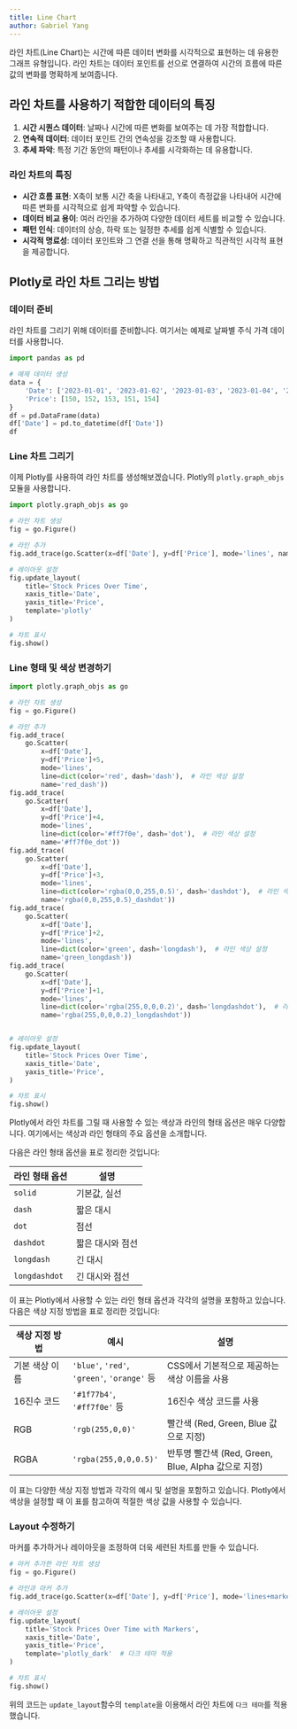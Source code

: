 ---
title: Line Chart
author: Gabriel Yang
---

라인 차트(Line Chart)는 시간에 따른 데이터 변화를 시각적으로 표현하는 데 유용한 그래프 유형입니다. 라인 차트는 데이터 포인트를 선으로 연결하여 시간의 흐름에 따른 값의 변화를 명확하게 보여줍니다.

## 라인 차트를 사용하기 적합한 데이터의 특징
1. **시간 시퀀스 데이터**: 날짜나 시간에 따른 변화를 보여주는 데 가장 적합합니다.
2. **연속적 데이터**: 데이터 포인트 간의 연속성을 강조할 때 사용합니다.
3. **추세 파악**: 특정 기간 동안의 패턴이나 추세를 시각화하는 데 유용합니다.

### 라인 차트의 특징
- **시간 흐름 표현**: X축이 보통 시간 축을 나타내고, Y축이 측정값을 나타내어 시간에 따른 변화를 시각적으로 쉽게 파악할 수 있습니다.
- **데이터 비교 용이**: 여러 라인을 추가하여 다양한 데이터 세트를 비교할 수 있습니다.
- **패턴 인식**: 데이터의 상승, 하락 또는 일정한 추세를 쉽게 식별할 수 있습니다.
- **시각적 명료성**: 데이터 포인트와 그 연결 선을 통해 명확하고 직관적인 시각적 표현을 제공합니다.

## Plotly로 라인 차트 그리는 방법

### 데이터 준비
라인 차트를 그리기 위해 데이터를 준비합니다. 여기서는 예제로 날짜별 주식 가격 데이터를 사용합니다.

```{python}
import pandas as pd

# 예제 데이터 생성
data = {
    'Date': ['2023-01-01', '2023-01-02', '2023-01-03', '2023-01-04', '2023-01-05'],
    'Price': [150, 152, 153, 151, 154]
}
df = pd.DataFrame(data)
df['Date'] = pd.to_datetime(df['Date'])
df
```

### Line 차트 그리기

이제 Plotly를 사용하여 라인 차트를 생성해보겠습니다. Plotly의 `plotly.graph_objs` 모듈을 사용합니다.

```{python}
import plotly.graph_objs as go

# 라인 차트 생성
fig = go.Figure()

# 라인 추가
fig.add_trace(go.Scatter(x=df['Date'], y=df['Price'], mode='lines', name='Stock Price'))

# 레이아웃 설정
fig.update_layout(
    title='Stock Prices Over Time',
    xaxis_title='Date',
    yaxis_title='Price',
    template='plotly'
)

# 차트 표시
fig.show()
```

### Line 형태 및 색상 변경하기

```{python}
import plotly.graph_objs as go

# 라인 차트 생성
fig = go.Figure()

# 라인 추가
fig.add_trace(
    go.Scatter(
        x=df['Date'],
        y=df['Price']+5,
        mode='lines',
        line=dict(color='red', dash='dash'),  # 라인 색상 설정
        name='red_dash'))
fig.add_trace(
    go.Scatter(
        x=df['Date'],
        y=df['Price']+4,
        mode='lines',
        line=dict(color='#ff7f0e', dash='dot'),  # 라인 색상 설정
        name='#ff7f0e_dot'))
fig.add_trace(
    go.Scatter(
        x=df['Date'],
        y=df['Price']+3,
        mode='lines',
        line=dict(color='rgba(0,0,255,0.5)', dash='dashdot'),  # 라인 색상 설정
        name='rgba(0,0,255,0.5)_dashdot'))
fig.add_trace(
    go.Scatter(
        x=df['Date'],
        y=df['Price']+2,
        mode='lines',
        line=dict(color='green', dash='longdash'),  # 라인 색상 설정
        name='green_longdash'))
fig.add_trace(
    go.Scatter(
        x=df['Date'],
        y=df['Price']+1,
        mode='lines',
        line=dict(color='rgba(255,0,0,0.2)', dash='longdashdot'),  # 라인 색상 설정
        name='rgba(255,0,0,0.2)_longdashdot'))


# 레이아웃 설정
fig.update_layout(
    title='Stock Prices Over Time',
    xaxis_title='Date',
    yaxis_title='Price',
)

# 차트 표시
fig.show()
```

Plotly에서 라인 차트를 그릴 때 사용할 수 있는 색상과 라인의 형태 옵션은 매우 다양합니다. 여기에서는 색상과 라인 형태의 주요 옵션을 소개합니다.

다음은 라인 형태 옵션을 표로 정리한 것입니다:

| 라인 형태 옵션    | 설명                       |
|-------------------|----------------------------|
| `solid`           | 기본값, 실선               |
| `dash`            | 짧은 대시                 |
| `dot`             | 점선                       |
| `dashdot`         | 짧은 대시와 점선           |
| `longdash`        | 긴 대시                   |
| `longdashdot`     | 긴 대시와 점선            |

이 표는 Plotly에서 사용할 수 있는 라인 형태 옵션과 각각의 설명을 포함하고 있습니다. 다음은 색상 지정 방법을 표로 정리한 것입니다:

| 색상 지정 방법    | 예시                    | 설명                                    |
|-------------------|-------------------------|-----------------------------------------|
| 기본 색상 이름     | `'blue'`, `'red'`, `'green'`, `'orange'` 등 | CSS에서 기본적으로 제공하는 색상 이름을 사용 |
| 16진수 코드        | `'#1f77b4'`, `'#ff7f0e'` 등  | 16진수 색상 코드를 사용                     |
| RGB                | `'rgb(255,0,0)'`            | 빨간색 (Red, Green, Blue 값으로 지정)        |
| RGBA               | `'rgba(255,0,0,0.5)'`       | 반투명 빨간색 (Red, Green, Blue, Alpha 값으로 지정) |


이 표는 다양한 색상 지정 방법과 각각의 예시 및 설명을 포함하고 있습니다. Plotly에서 색상을 설정할 때 이 표를 참고하여 적절한 색상 값을 사용할 수 있습니다.

### Layout 수정하기

마커를 추가하거나 레이아웃을 조정하여 더욱 세련된 차트를 만들 수 있습니다.

```{python}
# 마커 추가한 라인 차트 생성
fig = go.Figure()

# 라인과 마커 추가
fig.add_trace(go.Scatter(x=df['Date'], y=df['Price'], mode='lines+markers', name='Stock Price'))

# 레이아웃 설정
fig.update_layout(
    title='Stock Prices Over Time with Markers',
    xaxis_title='Date',
    yaxis_title='Price',
    template='plotly_dark'  # 다크 테마 적용
)

# 차트 표시
fig.show()
```

위의 코드는 `update_layout`함수의 `template`을 이용해서 라인 차트에 `다크 테마`를 적용했습니다.
